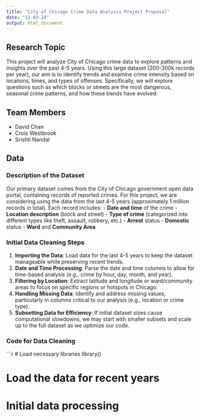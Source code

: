 ---
title: "City of Chicago Crime Data Analysis Project Proposal"
date: "11-03-24"
output: html_document
---

## Research Topic
This project will analyze City of Chicago crime data to explore patterns and insights over the past 4-5 years. Using this large dataset (200-300k records per year), our aim is to identify trends and examine crime intensity based on locations, times, and types of offenses. Specifically, we will explore questions such as which blocks or streets are the most dangerous, seasonal crime patterns, and how these trends have evolved.

## Team Members
- David Chan
- Croix Westbrook
- Srishti Nandal 

## Data

### Description of the Dataset
Our primary dataset comes from the City of Chicago government open data portal, containing records of reported crimes. For this project, we are considering using the data from the last 4-5 years (approximately 1 million records in total). Each record includes:
- **Date and time** of the crime
- **Location description** (block and street)
- **Type of crime** (categorized into different types like theft, assault, robbery, etc.)
- **Arrest** status
- **Domestic** status
- **Ward** and **Community Area**

### Initial Data Cleaning Steps
1. **Importing the Data**: Load data for the last 4-5 years to keep the dataset manageable while preserving recent trends.
2. **Date and Time Processing**: Parse the date and time columns to allow for time-based analysis (e.g., crime by hour, day, month, and year).
3. **Filtering by Location**: Extract latitude and longitude or ward/community areas to focus on specific regions or hotspots in Chicago.
4. **Handling Missing Data**: Identify and address missing values, particularly in columns critical to our analysis (e.g., location or crime type).
5. **Subsetting Data for Efficiency**: If initial dataset sizes cause computational slowdowns, we may start with smaller subsets and scale up to the full dataset as we optimize our code.

### Code for Data Cleaning
```{r setup, include=FALSE}
# Load necessary libraries
library()

# Load the data for recent years 

# Initial data processing

